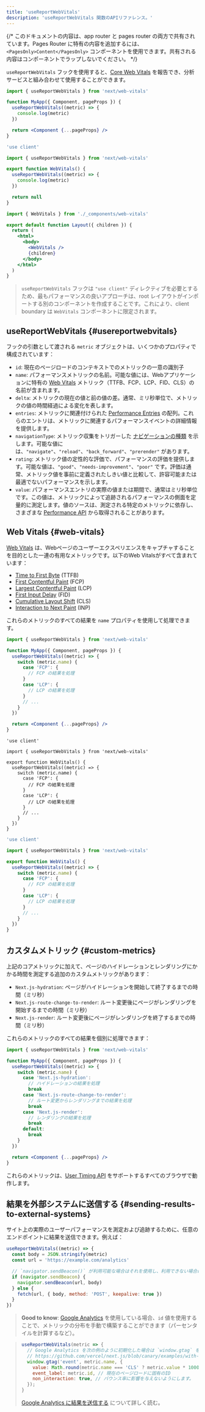 ```yaml
---
title: 'useReportWebVitals'
description: 'useReportWebVitals 関数のAPIリファレンス。'
---
```


{/* このドキュメントの内容は、app router と pages router の両方で共有されています。Pages Router に特有の内容を追加するには、`<PagesOnly>Content</PagesOnly>` コンポーネントを使用できます。共有される内容はコンポーネントでラップしないでください。 */}

`useReportWebVitals` フックを使用すると、[Core Web Vitals](https://web.dev/vitals/) を報告でき、分析サービスと組み合わせて使用することができます。

<PagesOnly>

```jsx title="pages/_app.js"
import { useReportWebVitals } from 'next/web-vitals'

function MyApp({ Component, pageProps }) {
  useReportWebVitals((metric) => {
    console.log(metric)
  })

  return <Component {...pageProps} />
}
```

</PagesOnly>

<AppOnly>

```jsx title="app/_components/web-vitals.js"
'use client'

import { useReportWebVitals } from 'next/web-vitals'

export function WebVitals() {
  useReportWebVitals((metric) => {
    console.log(metric)
  })

  return null
}
```

```jsx title="app/layout.js"
import { WebVitals } from './_components/web-vitals'

export default function Layout({ children }) {
  return (
    <html>
      <body>
        <WebVitals />
        {children}
      </body>
    </html>
  )
}
```

> `useReportWebVitals` フックは `"use client"` ディレクティブを必要とするため、最もパフォーマンスの良いアプローチは、root レイアウトがインポートする別のコンポーネントを作成することです。これにより、client boundary は `WebVitals` コンポーネントに限定されます。

</AppOnly>

## useReportWebVitals {#usereportwebvitals}

フックの引数として渡される `metric` オブジェクトは、いくつかのプロパティで構成されています：

- `id`: 現在のページロードのコンテキストでのメトリックの一意の識別子
- `name`: パフォーマンスメトリックの名前。可能な値には、Webアプリケーションに特有の [Web Vitals](#web-vitals) メトリック（TTFB、FCP、LCP、FID、CLS）の名前が含まれます。
- `delta`: メトリックの現在の値と前の値の差。通常、ミリ秒単位で、メトリックの値の時間経過による変化を表します。
- `entries`: メトリックに関連付けられた [Performance Entries](https://developer.mozilla.org/docs/Web/API/PerformanceEntry) の配列。これらのエントリは、メトリックに関連するパフォーマンスイベントの詳細情報を提供します。
- `navigationType`: メトリック収集をトリガーした [ナビゲーションの種類](https://developer.mozilla.org/docs/Web/API/PerformanceNavigationTiming/type) を示します。可能な値には、`"navigate"`、`"reload"`、`"back_forward"`、`"prerender"` があります。
- `rating`: メトリック値の定性的な評価で、パフォーマンスの評価を提供します。可能な値は、`"good"`、`"needs-improvement"`、`"poor"` です。評価は通常、メトリック値を事前に定義されたしきい値と比較して、許容可能または最適でないパフォーマンスを示します。
- `value`: パフォーマンスエントリの実際の値または期間で、通常はミリ秒単位です。この値は、メトリックによって追跡されるパフォーマンスの側面を定量的に測定します。値のソースは、測定される特定のメトリックに依存し、さまざまな [Performance API](https://developer.mozilla.org/docs/Web/API/Performance_API) から取得されることがあります。

## Web Vitals {#web-vitals}

[Web Vitals](https://web.dev/vitals/) は、Webページのユーザーエクスペリエンスをキャプチャすることを目的とした一連の有用なメトリックです。以下のWeb Vitalsがすべて含まれています：

- [Time to First Byte](https://developer.mozilla.org/docs/Glossary/Time_to_first_byte) (TTFB)
- [First Contentful Paint](https://developer.mozilla.org/docs/Glossary/First_contentful_paint) (FCP)
- [Largest Contentful Paint](https://web.dev/lcp/) (LCP)
- [First Input Delay](https://web.dev/fid/) (FID)
- [Cumulative Layout Shift](https://web.dev/cls/) (CLS)
- [Interaction to Next Paint](https://web.dev/inp/) (INP)

これらのメトリックのすべての結果を `name` プロパティを使用して処理できます。

<PagesOnly>

```jsx title="pages/_app.js"
import { useReportWebVitals } from 'next/web-vitals'

function MyApp({ Component, pageProps }) {
  useReportWebVitals((metric) => {
    switch (metric.name) {
      case 'FCP': {
        // FCP の結果を処理
      }
      case 'LCP': {
        // LCP の結果を処理
      }
      // ...
    }
  })

  return <Component {...pageProps} />
}
```

</PagesOnly>

<AppOnly>

<Tabs>
<TabItem value="tsx" label="TypeScript">

```tsx title="app/components/web-vitals.tsx" switcher
'use client'

import { useReportWebVitals } from 'next/web-vitals'

export function WebVitals() {
  useReportWebVitals((metric) => {
    switch (metric.name) {
      case 'FCP': {
        // FCP の結果を処理
      }
      case 'LCP': {
        // LCP の結果を処理
      }
      // ...
    }
  })
}
```

</TabItem>
<TabItem value="jsx" label="JavaScript">

```jsx title="app/components/web-vitals.js" switcher
'use client'

import { useReportWebVitals } from 'next/web-vitals'

export function WebVitals() {
  useReportWebVitals((metric) => {
    switch (metric.name) {
      case 'FCP': {
        // FCP の結果を処理
      }
      case 'LCP': {
        // LCP の結果を処理
      }
      // ...
    }
  })
}
```

</TabItem>
</Tabs>

</AppOnly>

<PagesOnly>

## カスタムメトリック {#custom-metrics}

上記のコアメトリックに加えて、ページのハイドレーションとレンダリングにかかる時間を測定する追加のカスタムメトリックがあります：

- `Next.js-hydration`: ページがハイドレーションを開始して終了するまでの時間（ミリ秒）
- `Next.js-route-change-to-render`: ルート変更後にページがレンダリングを開始するまでの時間（ミリ秒）
- `Next.js-render`: ルート変更後にページがレンダリングを終了するまでの時間（ミリ秒）

これらのメトリックのすべての結果を個別に処理できます：

```jsx title="pages/_app.js"
import { useReportWebVitals } from 'next/web-vitals'

function MyApp({ Component, pageProps }) {
  useReportWebVitals((metric) => {
    switch (metric.name) {
      case 'Next.js-hydration':
        // ハイドレーションの結果を処理
        break
      case 'Next.js-route-change-to-render':
        // ルート変更からレンダリングまでの結果を処理
        break
      case 'Next.js-render':
        // レンダリングの結果を処理
        break
      default:
        break
    }
  })

  return <Component {...pageProps} />
}
```

これらのメトリックは、[User Timing API](https://caniuse.com/#feat=user-timing) をサポートするすべてのブラウザで動作します。

</PagesOnly>

## 結果を外部システムに送信する {#sending-results-to-external-systems}

サイト上の実際のユーザーパフォーマンスを測定および追跡するために、任意のエンドポイントに結果を送信できます。例えば：

```js
useReportWebVitals((metric) => {
  const body = JSON.stringify(metric)
  const url = 'https://example.com/analytics'

  // `navigator.sendBeacon()` が利用可能な場合はそれを使用し、利用できない場合は `fetch()` を使用します。
  if (navigator.sendBeacon) {
    navigator.sendBeacon(url, body)
  } else {
    fetch(url, { body, method: 'POST', keepalive: true })
  }
})
```

> **Good to know**: [Google Analytics](https://analytics.google.com/analytics/web/) を使用している場合、`id` 値を使用することで、メトリックの分布を手動で構築することができます（パーセンタイルを計算するなど）。

> ```js
> useReportWebVitals(metric => {
>   // Google Analytics を次の例のように初期化した場合は `window.gtag` を使用します：
>   // https://github.com/vercel/next.js/blob/canary/examples/with-google-analytics
>   window.gtag('event', metric.name, {
>     value: Math.round(metric.name === 'CLS' ? metric.value * 1000 : metric.value), // 値は整数でなければなりません
>     event_label: metric.id, // 現在のページロードに固有のID
>     non_interaction: true, // バウンス率に影響を与えないようにします。
>   });
> }
> ```
>
> [Google Analytics に結果を送信する](https://github.com/GoogleChrome/web-vitals#send-the-results-to-google-analytics) について詳しく読む。
